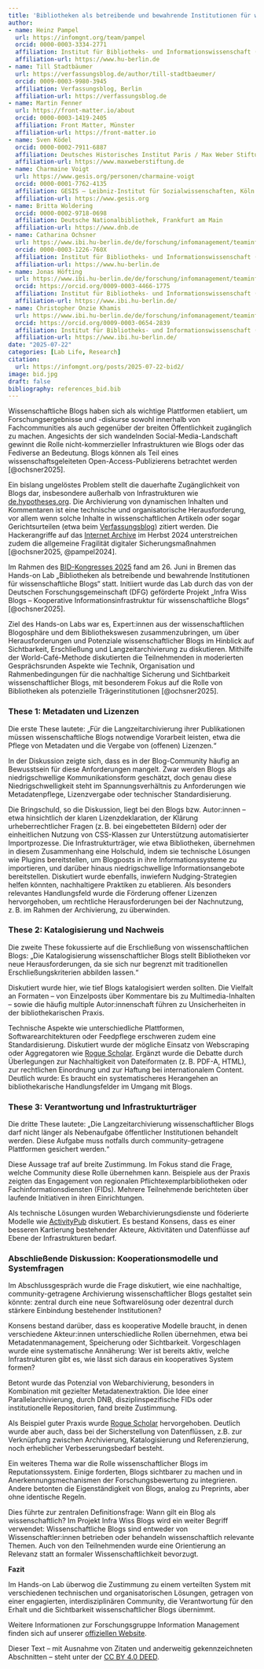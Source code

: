 ```yaml
---
title: 'Bibliotheken als betreibende und bewahrende Institutionen für wissenschaftliche Blogs: Bericht über ein Hands-on Lab auf der 113. Bibliocon'
author:
- name: Heinz Pampel
  url: https://infomgnt.org/team/pampel
  orcid: 0000-0003-3334-2771
  affiliation: Institut für Bibliotheks- und Informationswissenschaft (IBI), Humboldt-Universität zu Berlin & Helmholtz-Gemeinschaft, Helmholtz Open Science Office
  affiliation-url: https://www.hu-berlin.de
- name: Till Stadtbäumer
  url: https://verfassungsblog.de/author/till-stadtbaeumer/
  orcid: 0009-0003-9980-3945
  affiliation: Verfassungsblog, Berlin
  affiliation-url: https://verfassungsblog.de
- name: Martin Fenner
  url: https://front-matter.io/about
  orcid: 0000-0003-1419-2405
  affiliation: Front Matter, Münster
  affiliation-url: https://front-matter.io
- name: Sven Ködel
  orcid: 0000-0002-7911-6887
  affiliation: Deutsches Historisches Institut Paris / Max Weber Stiftung
  affiliation-url: https://www.maxweberstiftung.de
- name: Charmaine Voigt
  url: https://www.gesis.org/personen/charmaine-voigt
  orcid: 0000-0001-7762-4135
  affiliation: GESIS – Leibniz-Institut für Sozialwissenschaften, Köln
  affiliation-url: https://www.gesis.org
- name: Britta Woldering
  orcid: 0000-0002-9718-0698
  affiliation: Deutsche Nationalbibliothek, Frankfurt am Main
  affiliation-url: https://www.dnb.de
- name: Catharina Ochsner
  url: https://www.ibi.hu-berlin.de/de/forschung/infomanagement/teaminfomanagement
  orcid: 0000-0003-1226-760X
  affiliation: Institut für Bibliotheks- und Informationswissenschaft (IBI), Humboldt-Universität zu Berlin
  affiliation-url: https://www.hu-berlin.de
- name: Jonas Höfting
  url: https://www.ibi.hu-berlin.de/de/forschung/infomanagement/teaminfomanagement
  orcid: https://orcid.org/0009-0003-4466-1775
  affiliation: Institut für Bibliotheks- und Informationswissenschaft (IBI), Humboldt-Universität zu Berlin
  affiliation-url: https://www.ibi.hu-berlin.de/
- name: Christopher Onzie Khamis
  url: https://www.ibi.hu-berlin.de/de/forschung/infomanagement/teaminfomanagement
  orcid: https://orcid.org/0009-0003-0654-2839
  affiliation: Institut für Bibliotheks- und Informationswissenschaft (IBI), Humboldt-Universität zu Berlin
  affiliation-url: https://www.ibi.hu-berlin.de/
date: "2025-07-22"
categories: [Lab Life, Research]
citation:
  url: https://infomgnt.org/posts/2025-07-22-bid2/
image: bid.jpg
draft: false
bibliography: references_bid.bib
---
```


Wissenschaftliche Blogs haben sich als wichtige Plattformen etabliert, um Forschungsergebnisse und -diskurse sowohl innerhalb von Fachcommunities als auch gegenüber der breiten Öffentlichkeit zugänglich zu machen. Angesichts der sich wandelnden Social-Media-Landschaft gewinnt die Rolle nicht-kommerzieller Infrastrukturen wie Blogs oder das Fediverse an Bedeutung. Blogs können als Teil eines wissenschaftsgeleiteten Open-Access-Publizierens betrachtet werden [@ochsner2025].

Ein bislang ungelöstes Problem stellt die dauerhafte Zugänglichkeit von Blogs dar, insbesondere außerhalb von Infrastrukturen wie [de.hypotheses.org](https://de.hypotheses.org/). Die Archivierung von dynamischen Inhalten und Kommentaren ist eine technische und organisatorische Herausforderung, vor allem wenn solche Inhalte in wissenschaftlichen Artikeln oder sogar Gerichtsurteilen (etwa beim [Verfassungsblog](https://verfassungsblog.de)) zitiert werden. Die Hackerangriffe auf das [Internet Archive](https://archive.org/) im Herbst 2024 unterstreichen zudem die allgemeine Fragilität digitaler Sicherungsmaßnahmen [@ochsner2025, @pampel2024].

Im Rahmen des [BID-Kongresses 2025](https://bid-kongress2025.de/) fand am 26. Juni in Bremen das Hands-on Lab „Bibliotheken als betreibende und bewahrende Institutionen für wissenschaftliche Blogs“ statt. Initiiert wurde das Lab durch das von der Deutschen Forschungsgemeinschaft (DFG) geförderte Projekt „Infra Wiss Blogs – Kooperative Informationsinfrastruktur für wissenschaftliche Blogs“ [@ochsner2025].

Ziel des Hands-on Labs war es, Expert:innen aus der wissenschaftlichen Blogosphäre und dem Bibliothekswesen zusammenzubringen, um über Herausforderungen und Potenziale wissenschaftlicher Blogs im Hinblick auf Sichtbarkeit, Erschließung und Langzeitarchivierung zu diskutieren. Mithilfe der World-Café-Methode diskutierten die Teilnehmenden in moderierten Gesprächsrunden Aspekte wie Technik, Organisation und Rahmenbedingungen für die nachhaltige Sicherung und Sichtbarkeit wissenschaftlicher Blogs, mit besonderem Fokus auf die Rolle von Bibliotheken als potenzielle Trägerinstitutionen [@ochsner2025].

### These 1: Metadaten und Lizenzen

Die erste These lautete: „Für die Langzeitarchivierung ihrer Publikationen müssen wissenschaftliche Blogs notwendige Vorarbeit leisten, etwa die Pflege von Metadaten und die Vergabe von (offenen) Lizenzen.“

In der Diskussion zeigte sich, dass es in der Blog-Community häufig an Bewusstsein für diese Anforderungen mangelt. Zwar werden Blogs als niedrigschwellige Kommunikationsform geschätzt, doch genau diese Niedrigschwelligkeit steht im Spannungsverhältnis zu Anforderungen wie Metadatenpflege, Lizenzvergabe oder technischer Standardisierung.

Die Bringschuld, so die Diskussion, liegt bei den Blogs bzw. Autor:innen – etwa hinsichtlich der klaren Lizenzdeklaration, der Klärung urheberrechtlicher Fragen (z. B. bei eingebetteten Bildern) oder der einheitlichen Nutzung von CSS-Klassen zur Unterstützung automatisierter Importprozesse. Die Infrastrukturträger, wie etwa Bibliotheken, übernehmen in diesem Zusammenhang eine Holschuld, indem sie technische Lösungen wie Plugins bereitstellen, um Blogposts in ihre Informationssysteme zu importieren, und darüber hinaus niedrigschwellige Informationsangebote bereitstellen. Diskutiert wurde ebenfalls, inwiefern Nudging-Strategien helfen könnten, nachhaltigere Praktiken zu etablieren. Als besonders relevantes Handlungsfeld wurde die Förderung offener Lizenzen hervorgehoben, um rechtliche Herausforderungen bei der Nachnutzung, z. B. im Rahmen der Archivierung, zu überwinden.

### These 2: Katalogisierung und Nachweis

Die zweite These fokussierte auf die Erschließung von wissenschaftlichen Blogs: „Die Katalogisierung wissenschaftlicher Blogs stellt Bibliotheken vor neue Herausforderungen, da sie sich nur begrenzt mit traditionellen Erschließungskriterien abbilden lassen.“

Diskutiert wurde hier, wie tief Blogs katalogisiert werden sollten. Die Vielfalt an Formaten – von Einzelposts über Kommentare bis zu Multimedia-Inhalten – sowie die häufig multiple Autor:innenschaft führen zu Unsicherheiten in der bibliothekarischen Praxis.

Technische Aspekte wie unterschiedliche Plattformen, Softwarearchitekturen oder Feedpflege erschweren zudem eine Standardisierung. Diskutiert wurde der mögliche Einsatz von Webscraping oder Aggregatoren wie [Rogue Scholar](https://rogue-scholar.org). Ergänzt wurde die Debatte durch Überlegungen zur Nachhaltigkeit von Dateiformaten (z. B. PDF-A, HTML), zur rechtlichen Einordnung und zur Haftung bei internationalem Content. Deutlich wurde: Es braucht ein systematischeres Herangehen an bibliothekarische Handlungsfelder im Umgang mit Blogs.

### These 3: Verantwortung und Infrastrukturträger

Die dritte These lautete: „Die Langzeitarchivierung wissenschaftlicher Blogs darf nicht länger als Nebenaufgabe öffentlicher Institutionen behandelt werden. Diese Aufgabe muss notfalls durch community-getragene Plattformen gesichert werden.“

Diese Aussage traf auf breite Zustimmung. Im Fokus stand die Frage, welche Community diese Rolle übernehmen kann. Beispiele aus der Praxis zeigten das Engagement von regionalen Pflichtexemplarbibliotheken oder Fachinformationsdiensten (FIDs). Mehrere Teilnehmende berichteten über laufende Initiativen in ihren Einrichtungen.

Als technische Lösungen wurden Webarchivierungsdienste und föderierte Modelle wie [ActivityPub](https://www.w3.org/TR/activitypub/) diskutiert. Es bestand Konsens, dass es einer besseren Kartierung bestehender Akteure, Aktivitäten und Datenflüsse auf Ebene der Infrastrukturen bedarf.

### Abschließende Diskussion: Kooperationsmodelle und Systemfragen

Im Abschlussgespräch wurde die Frage diskutiert, wie eine nachhaltige, community-getragene Archivierung wissenschaftlicher Blogs gestaltet sein könnte: zentral durch eine neue Softwarelösung oder dezentral durch stärkere Einbindung bestehender Institutionen?

Konsens bestand darüber, dass es kooperative Modelle braucht, in denen verschiedene Akteur:innen unterschiedliche Rollen übernehmen, etwa bei Metadatenmanagement, Speicherung oder Sichtbarkeit. Vorgeschlagen wurde eine systematische Annäherung: Wer ist bereits aktiv, welche Infrastrukturen gibt es, wie lässt sich daraus ein kooperatives System formen?

Betont wurde das Potenzial von Webarchivierung, besonders in Kombination mit gezielter Metadatenextraktion. Die Idee einer Parallelarchivierung, durch DNB, disziplinspezifische FIDs oder institutionelle Repositorien, fand breite Zustimmung.

Als Beispiel guter Praxis wurde [Rogue Scholar](https://rogue-scholar.org) hervorgehoben. Deutlich wurde aber auch, dass bei der Sicherstellung von Datenflüssen, z.B. zur Verknüpfung zwischen Archivierung, Katalogisierung und Referenzierung, noch erheblicher Verbesserungsbedarf besteht.

Ein weiteres Thema war die Rolle wissenschaftlicher Blogs im Reputationssystem. Einige forderten, Blogs sichtbarer zu machen und in Anerkennungsmechanismen der Forschungsbewertung zu integrieren. Andere betonten die Eigenständigkeit von Blogs, analog zu Preprints, aber ohne identische Regeln.

Dies führte zur zentralen Definitionsfrage: Wann gilt ein Blog als wissenschaftlich? Im Projekt Infra Wiss Blogs wird ein weiter Begriff verwendet: Wissenschaftliche Blogs sind entweder von Wissenschaftler:innen betrieben oder behandeln wissenschaftlich relevante Themen. Auch von den Teilnehmenden wurde eine Orientierung an Relevanz statt an formaler Wissenschaftlichkeit bevorzugt.

**Fazit**

Im Hands-on Lab überwog die Zustimmung zu einem verteilten System mit verschiedenen technischen und organisatorischen Lösungen, getragen von einer engagierten, interdisziplinären Community, die Verantwortung für den Erhalt und die Sichtbarkeit wissenschaftlicher Blogs übernimmt.

Weitere Informationen zur Forschungsgruppe Information Management finden sich auf unserer [offiziellen Website](http://hu.berlin/infomgnt).

Dieser Text – mit Ausnahme von Zitaten und anderweitig gekennzeichneten Abschnitten – steht unter der [CC BY 4.0 DEED](https://creativecommons.org/licenses/by/4.0/deed.de).
